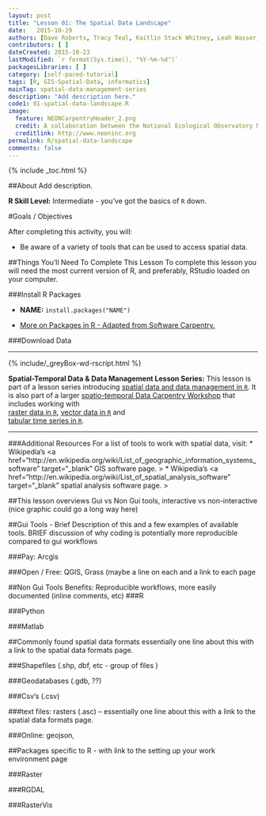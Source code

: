 ```yaml
---
layout: post
title: "Lesson 01: The Spatial Data Landscape"
date:   2015-10-29
authors: [Dave Roberts, Tracy Teal, Kaitlin Stack Whitney, Leah Wasser, Megan A. Jones]
contributors: [ ]
dateCreated: 2015-10-23
lastModified: `r format(Sys.time(), "%Y-%m-%d")`
packagesLibraries: [ ]
category: [self-paced-tutorial] 
tags: [R, GIS-Spatial-Data, informatics]
mainTag: spatial-data-management-series
description: "Add description here."
code1: 01-spatial-data-landscape.R
image:
  feature: NEONCarpentryHeader_2.png
  credit: A collaboration between the National Ecological Observatory Network (NEON) and Data Carpentry
  creditlink: http://www.neoninc.org
permalink: R/spatial-data-landscape
comments: false
---
```


{% include _toc.html %}

##About
Add description.

**R Skill Level:** Intermediate - you've got the basics of `R` down.

<div id="objectives" markdown="1">

#Goals / Objectives

After completing this activity, you will:

* Be aware of a variety of tools that can be used to access spatial data. 


##Things You’ll Need To Complete This Lesson
To complete this lesson you will need the most current version of R, and 
preferably, RStudio loaded on your computer.

###Install R Packages

* **NAME:** `install.packages("NAME")`

* [More on Packages in R - Adapted from Software Carpentry.]({{site.baseurl}}R/Packages-In-R/)

###Download Data


****

{% include/_greyBox-wd-rscript.html %}

**Spatial-Temporal Data & Data Management Lesson Series:** This lesson is part
of a lesson series introducing
[spatial data and data management in `R` ]({{ site.baseurl }}tutorial/URL).
It is also part of a larger 
[spatio-temporal Data Carpentry Workshop ]({{ site.baseurl }}workshops/spatio-temporal-workshop)
that includes working with  
[raster data in `R` ]({{ site.baseurl }}tutorial/spatial-raster-series),
[vector data in `R` ]({{ site.baseurl }}tutorial/spatial-vector-series)
and  
[tabular time series in `R` ]({{ site.baseurl }}tutorial/tabular-time-series).

****

###Additional Resources
For a list of tools to work with spatial data, visit:
* Wikipedia's <a href="http://en.wikipedia.org/wiki/List_of_geographic_information_systems_software" target="_blank" GIS software page. >
* Wikipedia's <a href="http://en.wikipedia.org/wiki/List_of_spatial_analysis_software" target="_blank" spatial analysis software page. >

</div>


##This lesson overviews Gui vs Non Gui tools, interactive vs non-interactive 
(nice graphic could go a long way here)

##Gui Tools - 
Brief Description of this and a few examples of available tools. BRIEF discussion of why coding is potentially more reproducible compared to gui workflows

###Pay: Arcgis

###Open / Free: QGIS, Grass (maybe a line on each and a link to each page

##Non Gui Tools
  Benefits: Reproducible workflows, more easily documented (inline comments, etc)
###R

###Python

###Matlab



##Commonly found spatial data formats
essentially one line about this with a link to the spatial data formats page.

###Shapefiles (.shp, dbf, etc - group of files )

###Geodatabases (.gdb, ??)

###Csv’s (.csv)

###text files: rasters (.asc) -- essentially one line about this with a link to the spatial data formats page.

###Online: geojson,

##Packages specific to R - with link to the setting up your work environment page

###Raster

###RGDAL

###RasterVis



